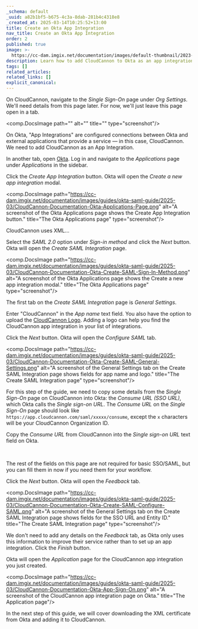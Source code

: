 ```yaml
---
_schema: default
_uuid: a82b1bf5-b675-4c3a-8dab-281b4c4318e8
_created_at: 2025-03-14T10:25:52+13:00
title: Create an Okta App Integration
nav_title: Create an Okta App Integration
order: 2
published: true
image: >-
  https://cc-dam.imgix.net/documentation/images/default-thumbnail/2023-Q4/CloudCannon-Documentation-Thumbnail.png
description: Learn how to add CloudCannon to Okta as an app integration.
tags: []
related_articles:
related_links: []
explicit_canonical:
---
```

On CloudCannon, navigate to the *Single Sign-On* page under *Org Settings*. We'll need details from this page later. For now, we'll just leave this page open in a tab.

<comp.DocsImage path="" alt="" title="" type="screenshot"/>

On Okta, "App Integrations" are configured connections between Okta and external applications that provide a service — in this case, CloudCannon. We need to add CloudCannon as an App Integration.

In another tab, open [Okta](https://www.okta.com/). Log in and navigate to the *Applications* page under *Applications* in the sidebar.

Click the *Create App Integration* button. Okta will open the *Create a new app integration* modal.

<comp.DocsImage path="https://cc-dam.imgix.net/documentation/images/guides/okta-saml-guide/2025-03/CloudCannon-Documentation-Okta-Applications-Page.png" alt="A screenshot of the Okta Applications page shows the Create App Integration button." title="The Okta Applications page" type="screenshot"/>

CloudCannon uses XML...

Select the *SAML 2.0* option under *Sign-in method* and click the *Next* button. Okta will open the *Create SAML Integration* page.

<comp.DocsImage path="https://cc-dam.imgix.net/documentation/images/guides/okta-saml-guide/2025-03/CloudCannon-Documentation-Okta-Create-SAML-Sign-In-Method.png" alt="A screenshot of the Okta Applications page shows the Create a new app integration modal." title="The Okta Applications page" type="screenshot"/>

The first tab on the *Create SAML Integration* page is *General Settings*.

Enter "CloudCannon" in the *App name* text field. You also have the option to upload the [CloudCannon Logo](https://cc-dam.imgix.net/documentation/images/icons/CloudCannon-Logo-Blue.svg). Adding a logo can help you find the CloudCannon app integration in your list of integrations.

Click the *Next* button. Okta will open the *Configure SAML* tab.

<comp.DocsImage path="https://cc-dam.imgix.net/documentation/images/guides/okta-saml-guide/2025-03/CloudCannon-Documentation-Okta-Create-SAML-General-Settings.png" alt="A screenshot of the General Settings tab on the Create SAML Integration page shows fields for app name and logo." title="The Create SAML Integration page" type="screenshot"/>

For this step of the guide, we need to copy some details from the *Single Sign-On* page on CloudCannon into Okta: the *Consume URL (SSO URL)*, which Okta calls the *Single sign-on URL*. The *Consume URL* on the *Single Sign-On* page should look like `https://app.cloudcannon.com/saml/xxxxx/consume`, except the `x` characters will be your CloudCannon Organization ID.

Copy the *Consume URL* from CloudCannon into the *Single sign-on URL* text field on Okta.

&nbsp;

The rest of the fields on this page are not required for basic SSO/SAML, but you can fill them in now if you need them for your workflow.

Click the *Next* button. Okta will open the *Feedback* tab.

<comp.DocsImage path="https://cc-dam.imgix.net/documentation/images/guides/okta-saml-guide/2025-03/CloudCannon-Documentation-Okta-Create-SAML-Configure-SAML.png" alt="A screenshot of the General Settings tab on the Create SAML Integration page shows fields for the SSO URL and Entity ID." title="The Create SAML Integration page" type="screenshot"/>

We don't need to add any details on the *Feedback* tab, as Okta only uses this information to improve their service rather than to set up an app integration. Click the *Finish* button.

Okta will open the *Application* page for the CloudCannon app integration you just created.

<comp.DocsImage path="https://cc-dam.imgix.net/documentation/images/guides/okta-saml-guide/2025-03/CloudCannon-Documentation-Okta-App-Sign-On.png" alt="A screenshot of the CloudCannon app integration page on Okta." title="The Application page"/>

In the next step of this guide, we will cover downloading the XML certificate from Okta and adding it to CloudCannon.